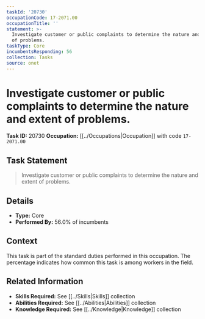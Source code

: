 ```yaml
---
taskId: '20730'
occupationCode: 17-2071.00
occupationTitle: ''
statement: >-
  Investigate customer or public complaints to determine the nature and extent
  of problems.
taskType: Core
incumbentsResponding: 56
collection: Tasks
source: onet
---
```

# Investigate customer or public complaints to determine the nature and extent of problems.

**Task ID:** 20730
**Occupation:** [[../Occupations|Occupation]] with code `17-2071.00`

## Task Statement

> Investigate customer or public complaints to determine the nature and extent of problems.

## Details

- **Type:** Core
- **Performed By:** 56.0% of incumbents

## Context

This task is part of the standard duties performed in this occupation. The percentage indicates how common this task is among workers in the field.

## Related Information

- **Skills Required:** See [[../Skills|Skills]] collection
- **Abilities Required:** See [[../Abilities|Abilities]] collection
- **Knowledge Required:** See [[../Knowledge|Knowledge]] collection
